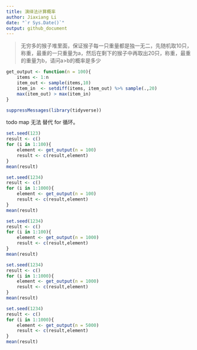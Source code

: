 ```yaml
---
title: 演绎法计算概率
author: Jiaxiang Li
date: "`r Sys.Date()`"
output: github_document
---
```


>
无穷多的猴子堆里面，保证猴子每一只重量都是独一无二，先随机取10只，称重，最重的一只重量为a，然后在剩下的猴子中再取出20只，称重，最重的重量为b，请问a>b的概率是多少

```r
get_output <- function(n = 100){
    items <- 1:n
    item_out <- sample(items,10)
    item_in  <- setdiff(items, item_out) %>% sample(.,20)
    max(item_out) > max(item_in)
}
```

```r
suppressMessages(library(tidyverse))
```

todo map 无法 替代 for 循环。

```r
set.seed(123)
result <- c()
for (i in 1:100){
    element <- get_output(n = 100)
    result <- c(result,element)
}
mean(result)
```


```r
set.seed(1234)
result <- c()
for (i in 1:1000){
    element <- get_output(n = 100)
    result <- c(result,element)
}
mean(result)
```

```r
set.seed(1234)
result <- c()
for (i in 1:100){
    element <- get_output(n = 1000)
    result <- c(result,element)
}
mean(result)
```


```r
set.seed(1234)
result <- c()
for (i in 1:1000){
    element <- get_output(n = 1000)
    result <- c(result,element)
}
mean(result)
```

```r
set.seed(1234)
result <- c()
for (i in 1:1000){
    element <- get_output(n = 5000)
    result <- c(result,element)
}
mean(result)
```